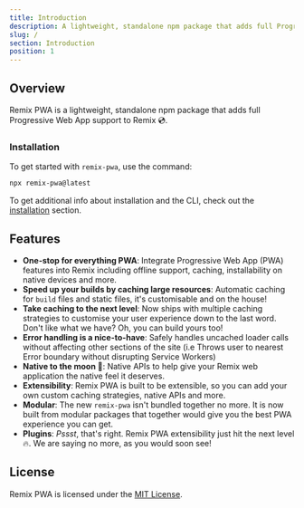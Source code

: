 ```yaml
---
title: Introduction
description: A lightweight, standalone npm package that adds full Progressive Web App support to Remix 💿. Let's dive in!
slug: /
section: Introduction
position: 1
---
```


## Overview

Remix PWA is a lightweight, standalone npm package that adds full Progressive Web App support to Remix 💿.

### Installation

To get started with `remix-pwa`, use the command:

```sh
npx remix-pwa@latest
```

To get additional info about installation and the CLI, check out the [installation](/pwa/installation) section.

## Features

- **One-stop for everything PWA**: Integrate Progressive Web App (PWA) features into Remix including offline support, caching, installability on native devices and more.
- **Speed up your builds by caching large resources**: Automatic caching for `build` files and static files, it's customisable and on the house!
- **Take caching to the next level**: Now ships with multiple caching strategies to customise your user experience down to the last word. Don't like what we have? Oh, you can build yours too!
- **Error handling is a nice-to-have**: Safely handles uncached loader calls without affecting other sections of the site (i.e Throws user to nearest Error boundary without disrupting Service Workers)
- **Native to the moon 🚀**: Native APIs to help give your Remix web application the native feel it deserves.
- **Extensibility**: Remix PWA is built to be extensible, so you can add your own custom caching strategies, native APIs and more. 
- **Modular**: The new `remix-pwa` isn't bundled together no more. It is now built from modular packages that together would give you the best PWA experience you can get.
- **Plugins**: *Pssst*, that's right. Remix PWA extensibility just hit the next level 🔥. We are saying no more, as you would soon see! 

## License

Remix PWA is licensed under the [MIT License](https://github.com/remix-pwa/remix-pwa/blob/main/LICENSE.md).